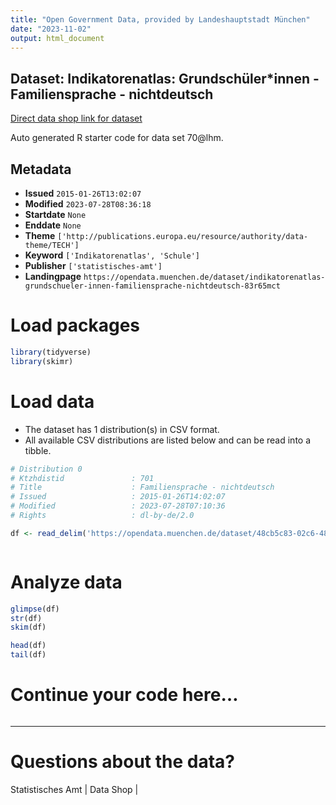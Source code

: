 ```yaml
---
title: "Open Government Data, provided by Landeshauptstadt München"
date: "2023-11-02"
output: html_document
---
```


## Dataset: Indikatorenatlas: Grundschüler*innen - Familiensprache - nichtdeutsch

[Direct data shop link for dataset](https://opendata.muenchen.de/dataset/indikatorenatlas-grundschueler-innen-familiensprache-nichtdeutsch-83r65mct)

Auto generated R starter code for data set 70@lhm.

## Metadata

- **Issued** `2015-01-26T13:02:07`
- **Modified** `2023-07-28T08:36:18`
- **Startdate** `None`
- **Enddate** `None`
- **Theme** `['http://publications.europa.eu/resource/authority/data-theme/TECH']`
- **Keyword** `['Indikatorenatlas', 'Schule']`
- **Publisher** `['statistisches-amt']`
- **Landingpage** `https://opendata.muenchen.de/dataset/indikatorenatlas-grundschueler-innen-familiensprache-nichtdeutsch-83r65mct`


# Load packages

```r

library(tidyverse)
library(skimr)

```

# Load data

-   The dataset has 1 distribution(s) in CSV format.
-   All available CSV distributions are listed below and can be read into a tibble.

```r

# Distribution 0
# Ktzhdistid               : 701
# Title                    : Familiensprache - nichtdeutsch
# Issued                   : 2015-01-26T14:02:07
# Modified                 : 2023-07-28T07:10:36
# Rights                   : dl-by-de/2.0

df <- read_delim('https://opendata.muenchen.de/dataset/48cb5c83-02c6-4892-aa7f-cf689f0a5ce3/resource/e44d25b5-028b-4b75-9300-f290a0272258/download/indikat_grundschueler_innen_familiensprache_nichtdeutsch_240723.csv')



```

# Analyze data

```r

glimpse(df)
str(df)
skim(df)

head(df)
tail(df)

```

# Continue your code here...

```r

```

------------------------------------------------------------------------

# Questions about the data?

Statistisches Amt | Data Shop | 
